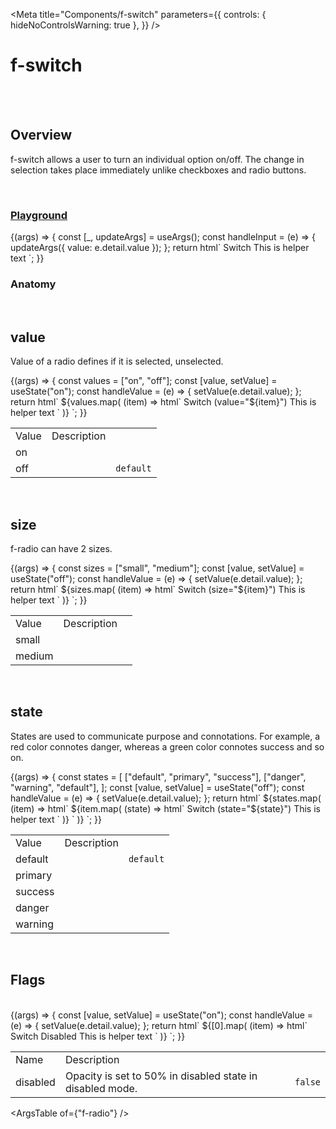 
<Meta
  title="Components/f-switch"
  parameters={{
    controls: { hideNoControlsWarning: true },
  }}
/>

# f-switch

<br />
<br />

## Overview

<f-divider></f-divider>

f-switch allows a user to turn an individual option on/off. The change in selection takes place immediately unlike checkboxes and radio buttons.

<br />

### [Playground](/story/components-f-switch--playground)

<Canvas>
  <Story
    name="Playground"
    argTypes={{
      value: { control: "radio", options: ["on", "off"] },
      state: {
        control: "select",
        options: ["default", "success", "primary", "warning", "danger"],
      },
      size: {
        control: "radio",
        options: ["small", "medium"],
      },
      disabled: {
        control: "boolean",
      },
    }}
    args={{
      value: "on",
      state: "default",
      size: "small",
      disabled: false,
    }}
  >
    {(args) => {
      const [_, updateArgs] = useArgs();
      const handleInput = (e) => {
        updateArgs({ value: e.detail.value });
      };
      return html`
        <f-div padding="medium">
          <f-switch
            size=${args.size}
            value=${args.value}
            state=${args.state}
            ?disabled=${args.disabled}
            @input=${handleInput}
          >
            <f-div padding="none" align="middle-center" slot="label">
              <f-text variant="para" size="small">Switch</f-text>
            </f-div>
            <f-div padding="none" align="middle-center" slot="help">
              <f-text variant="para" size="small">This is helper text</f-text>
            </f-div>
          </f-switch>
        </f-div>
      `;
    }}
  </Story>
</Canvas>

<br />

### Anatomy

<f-divider></f-divider>

<br />

## value

Value of a radio defines if it is selected, unselected.

<Canvas>
  <Story
    name="value"
    parameters={{
      docs: {
        inlineStories: false,
        iframeHeight: 200,
      },
    }}
  >
    {(args) => {
      const values = ["on", "off"];
      const [value, setValue] = useState("on");
      const handleValue = (e) => {
        setValue(e.detail.value);
      };
      return html`
        <f-div width="100%" align="middle-center" padding="large" gap="medium">
          ${values.map(
            (item) => html`<f-div padding="medium">
           <f-switch
              size="medium"
              .value=${item}
              @input=${handleValue}
            >
              <f-div padding="none" align="middle-center" slot="label">
            <f-text variant="para" size="small">Switch (value="${item}")</f-text>
          </f-div>
          <f-div padding="none" align="middle-center" slot="help">
            <f-text variant="para" size="small">This is helper text</f-text>
          </f-div>
            </f-switch></f-div
        ></f-div
      >`
          )}
        </f-div>
      `;
    }}
  </Story>
</Canvas>

<table class="custom-table">
  <tbody>
    <tr>
      <td>Value</td>
      <td>Description</td>
      <td></td>
    </tr>
    <tr>
      <td>on</td>
      <td></td>
      <td></td>
    </tr>
    <tr>
      <td>off</td>
      <td></td>
      <td>
        <code>default</code>
      </td>
    </tr>
  </tbody>
</table>

<br />

## size

<f-divider></f-divider>

f-radio can have 2 sizes.

<Canvas>
  <Story
    name="size"
    parameters={{
      docs: {
        inlineStories: false,
        iframeHeight: 200,
      },
    }}
  >
    {(args) => {
      const sizes = ["small", "medium"];
      const [value, setValue] = useState("off");
      const handleValue = (e) => {
        setValue(e.detail.value);
      };
      return html`
        <f-div width="100%" align="top-center" padding="large" gap="medium">
          ${sizes.map(
            (item) => html`<f-div padding="small">
         <f-switch
              .size=${item}
              .value=${value}
              @input=${handleValue}
            >
              <f-div padding="none" align="middle-center" slot="label">
            <f-text variant="para" size="small">Switch (size="${item}")</f-text>
          </f-div>
          <f-div padding="none" align="middle-center" slot="help">
            <f-text variant="para" size="small">This is helper text</f-text>
          </f-div>
            </f-switch></f-div
        ></f-div
      >`
          )}
        </f-div>
      `;
    }}
  </Story>
</Canvas>

<table class="custom-table">
  <tbody>
    <tr>
      <td>Value</td>
      <td>Description</td>
      <td></td>
    </tr>
    <tr>
      <td>small</td>
      <td></td>
      <td></td>
    </tr>
    <tr>
      <td>medium</td>
      <td></td>
      <td></td>
    </tr>
  </tbody>
</table>

<br />

## state

<f-divider></f-divider>

States are used to communicate purpose and connotations. For example, a red color connotes danger, whereas a green color connotes success and so on.

<Canvas>
  <Story
    name="state"
    parameters={{
      docs: {
        inlineStories: false,
        iframeHeight: 300,
      },
    }}
  >
    {(args) => {
      const states = [
        ["default", "primary", "success"],
        ["danger", "warning", "default"],
      ];
      const [value, setValue] = useState("off");
      const handleValue = (e) => {
        setValue(e.detail.value);
      };
      return html`
        <f-div direction="column" gap="medium">
          ${states.map(
            (item) => html` <f-div align="middle-center" padding="large" gap="medium">
              ${item.map(
                (state) => html`<f-div padding="small"
                  ><f-switch size="medium" .value=${value} .state=${state} @input=${handleValue}>
                    <f-div padding="none" align="middle-center" slot="label">
                      <f-text variant="para" size="small">Switch (state="${state}")</f-text>
                    </f-div>
                    <f-div padding="none" align="middle-center" slot="help">
                      <f-text variant="para" size="small">This is helper text</f-text>
                    </f-div>
                  </f-switch></f-div
                >`
              )}
            </f-div>`
          )}
        </f-div>
      `;
    }}
  </Story>
</Canvas>

<table class="custom-table">
  <tbody>
    <tr>
      <td>Value</td>
      <td>Description</td>
      <td></td>
    </tr>
    <tr>
      <td>default</td>
      <td></td>
      <td>
        <code>default</code>
      </td>
    </tr>
    <tr>
      <td>primary</td>
      <td></td>
      <td> </td>
    </tr>
    <tr>
      <td>success</td>
      <td></td>
      <td></td>
    </tr>
    <tr>
      <td>danger</td>
      <td></td>
      <td></td>
    </tr>
    <tr>
      <td>warning</td>
      <td></td>
      <td></td>
    </tr>
  </tbody>
</table>

<br />

## Flags

<f-divider></f-divider>

<br />

<Canvas>
  <Story
    name="Flags"
    parameters={{
      docs: {
        inlineStories: false,
        iframeHeight: 200,
      },
    }}
  >
    {(args) => {
      const [value, setValue] = useState("on");
      const handleValue = (e) => {
        setValue(e.detail.value);
      };
      return html`
        <f-div width="100%" align="top-center" padding="large" gap="medium">
          ${[0].map(
            (item) => html`<f-div>
         <f-switch
              size="medium"
              .value=${value}
              ?disabled=${true}
              @input=${handleValue}
            >
              <f-div padding="none" align="middle-center" slot="label">
            <f-text variant="para" size="small">Switch Disabled</f-text>
          </f-div>
          <f-div padding="none" align="middle-center" slot="help">
            <f-text variant="para" size="small">This is helper text</f-text>
          </f-div>
            </f-switch></f-div
        ></f-div
      >`
          )}
        </f-div>
      `;
    }}
  </Story>
</Canvas>

<table class="custom-table">
  <tbody>
    <tr>
      <td>Name</td>
      <td>Description</td>
      <td></td>
    </tr>
    <tr>
      <td>disabled</td>
      <td>Opacity is set to 50% in disabled state in disabled mode.</td>
      <td>
        <code>false</code>
      </td>
    </tr>
  </tbody>
</table>

<ArgsTable of={"f-radio"} />
